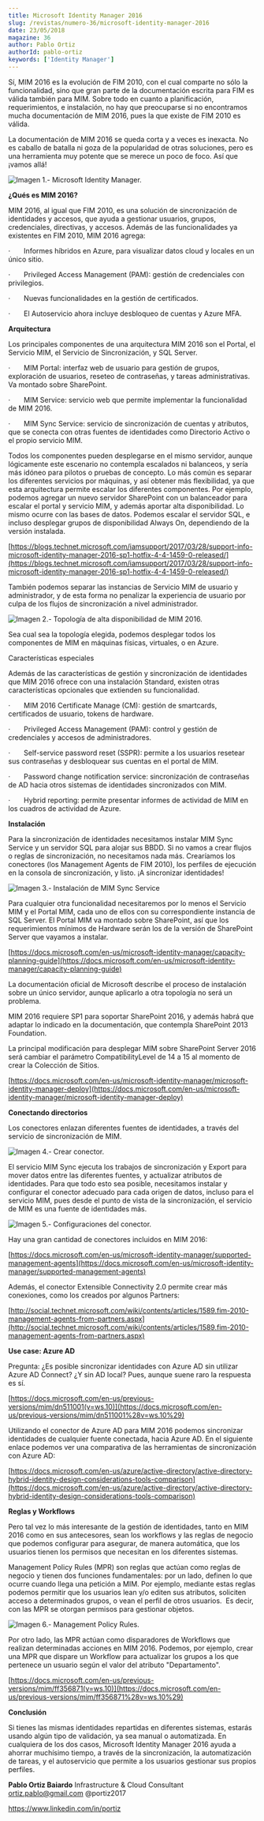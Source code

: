 ```yaml
---
title: Microsoft Identity Manager 2016
slug: /revistas/numero-36/microsoft-identity-manager-2016
date: 23/05/2018
magazine: 36
author: Pablo Ortiz
authorId: pablo-ortiz
keywords: ['Identity Manager']
---
```






Sí, MIM 2016 es la evolución de FIM 2010, con el cual comparte no sólo la funcionalidad, sino que gran parte de la documentación escrita para FIM es válida también para MIM. Sobre todo en cuanto a planificación, requerimientos, e instalación, no hay que preocuparse si no encontramos mucha documentación de MIM 2016, pues la que existe de FIM 2010 es válida.

La documentación de MIM 2016 se queda corta y a veces es inexacta. No es caballo de batalla ni goza de la popularidad de otras soluciones, pero es una herramienta muy potente que se merece un poco de foco. Así que ¡vamos allá!

![Imagen 1.- Microsoft Identity Manager.](../../../images/numero36/microsoft-identity-manager-2016/image1.png)

**¿Qués es MIM 2016?**

MIM 2016, al igual que FIM 2010, es una solución de sincronización de identidades y accesos, que ayuda a gestionar usuarios, grupos, credenciales, directivas, y accesos. Además de las funcionalidades ya existentes en FIM 2010, MIM 2016 agrega:

·       Informes híbridos en Azure, para visualizar datos cloud y locales en un único sitio.

·       Privileged Access Management (PAM): gestión de credenciales con privilegios.

·       Nuevas funcionalidades en la gestión de certificados.

·       El Autoservicio ahora incluye desbloqueo de cuentas y Azure MFA.

**Arquitectura**

Los principales componentes de una arquitectura MIM 2016 son el Portal, el Servicio MIM, el Servicio de Sincronización, y SQL Server.

·       MIM Portal: interfaz web de usuario para gestión de grupos, exploración de usuarios, reseteo de contraseñas, y tareas administrativas. Va montado sobre SharePoint.

·       MIM Service: servicio web que permite implementar la funcionalidad de MIM 2016.

·       MIM Sync Service: servicio de sincronización de cuentas y atributos, que se conecta con otras fuentes de identidades como Directorio Activo o el propio servicio MIM.

Todos los componentes pueden desplegarse en el mismo servidor, aunque lógicamente este escenario no contempla escalados ni balanceos, y sería más idóneo para pilotos o pruebas de concepto. Lo más común es separar los diferentes servicios por máquinas, y así obtener más flexibilidad, ya que esta arquitectura permite escalar los diferentes componentes. Por ejemplo, podemos agregar un nuevo servidor SharePoint con un balanceador para escalar el portal y servicio MIM, y además aportar alta disponibilidad. Lo mismo ocurre con las bases de datos. Podemos escalar el servidor SQL, e incluso desplegar grupos de disponibilidad Always On, dependiendo de la versión instalada.

[https://blogs.technet.microsoft.com/iamsupport/2017/03/28/support-info-microsoft-identity-manager-2016-sp1-hotfix-4-4-1459-0-released/](https://blogs.technet.microsoft.com/iamsupport/2017/03/28/support-info-microsoft-identity-manager-2016-sp1-hotfix-4-4-1459-0-released/)

También podemos separar las instancias de Servicio MIM de usuario y administrador, y de esta forma no penalizar la experiencia de usuario por culpa de los flujos de sincronización a nivel administrador.

![Imagen 2.- Topología de alta disponibilidad de MIM 2016.](../../../images/numero36/microsoft-identity-manager-2016/image2.png)

Sea cual sea la topología elegida, podemos desplegar todos los componentes de MIM en máquinas físicas, virtuales, o en Azure.

Características especiales

Además de las características de gestión y sincronización de identidades que MIM 2016 ofrece con una instalación Standard, existen otras características opcionales que extienden su funcionalidad.

·       MIM 2016 Certificate Manage (CM): gestión de smartcards, certificados de usuario, tokens de hardware.

·       Privileged Access Management (PAM): control y gestión de credenciales y accesos de administradores.

·       Self-service password reset (SSPR): permite a los usuarios resetear sus contraseñas y desbloquear sus cuentas en el portal de MIM.

·       Password change notification service: sincronización de contraseñas de AD hacia otros sistemas de identidades sincronizados con MIM.

·       Hybrid reporting: permite presentar informes de actividad de MIM en los cuadros de actividad de Azure.

**Instalación**

Para la sincronización de identidades necesitamos instalar MIM Sync Service y un servidor SQL para alojar sus BBDD. Si no vamos a crear flujos o reglas de sincronización, no necesitamos nada más. Crearíamos los conectores (los Management Agents de FIM 2010), los perfiles de ejecución en la consola de sincronización, y listo. ¡A sincronizar identidades!

![Imagen 3.- Instalación de MIM Sync Service](../../../images/numero36/microsoft-identity-manager-2016/image3.png)

Para cualquier otra funcionalidad necesitaremos por lo menos el Servicio MIM y el Portal MIM, cada uno de ellos con su correspondiente instancia de SQL Server. El Portal MIM va montado sobre SharePoint, así que los requerimientos mínimos de Hardware serán los de la versión de SharePoint Server que vayamos a instalar.

[https://docs.microsoft.com/en-us/microsoft-identity-manager/capacity-planning-guide](https://docs.microsoft.com/en-us/microsoft-identity-manager/capacity-planning-guide)

La documentación oficial de Microsoft describe el proceso de instalación sobre un único servidor, aunque aplicarlo a otra topología no será un problema.

MIM 2016 requiere SP1 para soportar SharePoint 2016, y además habrá que adaptar lo indicado en la documentación, que contempla SharePoint 2013 Foundation.

La principal modificación para desplegar MIM sobre SharePoint Server 2016 será cambiar el parámetro CompatibilityLevel de 14 a 15 al momento de crear la Colección de Sitios.

[https://docs.microsoft.com/en-us/microsoft-identity-manager/microsoft-identity-manager-deploy](https://docs.microsoft.com/en-us/microsoft-identity-manager/microsoft-identity-manager-deploy)

**Conectando directorios**

Los conectores enlazan diferentes fuentes de identidades, a través del servicio de sincronización de MIM.

![Imagen 4.- Crear conector.](../../../images/numero36/microsoft-identity-manager-2016/image4.png)

El servicio MIM Sync ejecuta los trabajos de sincronización y Export para mover datos entre las diferentes fuentes, y actualizar atributos de identidades. Para que todo esto sea posible, necesitamos instalar y configurar el conector adecuado para cada origen de datos, incluso para el servicio MIM, pues desde el punto de vista de la sincronización, el servicio de MIM es una fuente de identidades más.

![Imagen 5.- Configuraciones del conector.](../../../images/numero36/microsoft-identity-manager-2016/image5.jpeg)

Hay una gran cantidad de conectores incluidos en MIM 2016:

[https://docs.microsoft.com/en-us/microsoft-identity-manager/supported-management-agents](https://docs.microsoft.com/en-us/microsoft-identity-manager/supported-management-agents)

Además, el conector Extensible Connectivity 2.0 permite crear más conexiones, como los creados por algunos Partners:

[http://social.technet.microsoft.com/wiki/contents/articles/1589.fim-2010-management-agents-from-partners.aspx](http://social.technet.microsoft.com/wiki/contents/articles/1589.fim-2010-management-agents-from-partners.aspx)

**Use case: Azure AD**

Pregunta: ¿Es posible sincronizar identidades con Azure AD sin utilizar Azure AD Connect? ¿Y sin AD local? Pues, aunque suene raro la respuesta es sí.

[https://docs.microsoft.com/en-us/previous-versions/mim/dn511001(v=ws.10)](https://docs.microsoft.com/en-us/previous-versions/mim/dn511001%28v=ws.10%29)

Utilizando el conector de Azure AD para MIM 2016 podemos sincronizar identidades de cualquier fuente conectada, hacia Azure AD. En el siguiente enlace podemos ver una comparativa de las herramientas de sincronización con Azure AD:

[https://docs.microsoft.com/en-us/azure/active-directory/active-directory-hybrid-identity-design-considerations-tools-comparison](https://docs.microsoft.com/en-us/azure/active-directory/active-directory-hybrid-identity-design-considerations-tools-comparison)

**Reglas y Workflows**

Pero tal vez lo más interesante de la gestión de identidades, tanto en MIM 2016 como en sus antecesores, sean los workflows y las reglas de negocio que podemos configurar para asegurar, de manera automática, que los usuarios tienen los permisos que necesitan en los diferentes sistemas.

Management Policy Rules (MPR) son reglas que actúan como reglas de negocio y tienen dos funciones fundamentales: por un lado, definen lo que ocurre cuando llega una petición a MIM. Por ejemplo, mediante estas reglas podemos permitir que los usuarios lean y/o editen sus atributos, soliciten acceso a determinados grupos, o vean el perfil de otros usuarios.  Es decir, con las MPR se otorgan permisos para gestionar objetos.

![Imagen 6.- Management Policy Rules.](../../../images/numero36/microsoft-identity-manager-2016/image6.png)

Por otro lado, las MPR actúan como disparadores de Workflows que realizan determinadas acciones en MIM 2016. Podemos, por ejemplo, crear una MPR que dispare un Workflow para actualizar los grupos a los que pertenece un usuario según el valor del atributo "Departamento".

[https://docs.microsoft.com/en-us/previous-versions/mim/ff356871(v=ws.10)](https://docs.microsoft.com/en-us/previous-versions/mim/ff356871%28v=ws.10%29)



**Conclusión**

Si tienes las mismas identidades repartidas en diferentes sistemas, estarás usando algún tipo de validación, ya sea manual o automatizada. En cualquiera de los dos casos, Microsoft Identity Manager 2016 ayuda a ahorrar muchísimo tiempo, a través de la sincronización, la automatización de tareas, y el autoservicio que permite a los usuarios gestionar sus propios perfiles.



**Pablo Ortiz Baiardo**
 Infrastructure & Cloud Consultant
 ortiz.pablo@gmail.com
 @portiz2017

https://www.linkedin.com/in/portiz

